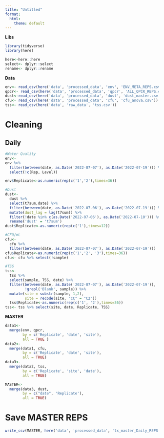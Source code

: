 ```yaml
---
title: "Untitled"
format:
  html:
    theme: default
---
```


**Libs**

```r
library(tidyverse)
library(here)
```

```r
here<-here::here
select<- dplyr::select
rename<- dplyr::rename
```

**Data**

```r
env<- read_csv(here('data', 'processed_data', 'env', 'ENV_META_REPS.csv'))
qpcr<- read_csv(here('data', 'processed_data', 'qpcr', 'ALL_QPCR_REPS.csv'))
dust<-read_csv(here('data', 'processed_data', 'dust', 'dust_master.csv'))
cfu<- read_csv(here('data', 'processed_data', 'cfu', 'cfu_anova.csv'))
tss<- read_csv(here('data', 'raw_data', 'tss.csv'))
```

# Cleaning

## Daily

```r
#Water Quality
env<-
env %>%
  filter(between(date, as.Date('2022-07-07'), as.Date('2022-07-19'))) %>%
  select(!c(Rep, Level))

env$Replicate<-as.numeric(rep(c('1','2'),times=36))

#Dust
dust<-
  dust %>%
  select(t7sum,date) %>%
  filter(between(date, as.Date('2022-07-06'), as.Date('2022-07-19'))) %>%
  mutate(dust_lag = lag(t7sum)) %>%
  filter(!date %in% c(as.Date('2022-07-06'), as.Date('2022-07-10'))) %>%
  rename('dust' = 't7sum')
dust$Replicate<-as.numeric(rep(c('1'),times=12))

#CFU/mL
cfu<-
  cfu %>%
  filter(between(date, as.Date('2022-07-07'), as.Date('2022-07-19')))
cfu$Replicate<-as.numeric(rep(c('1','2', '3'),times=36)) 
cfu<- cfu %>% select(!sample)

#TSS
tss<-
  tss %>%
  select(sample, TSS, date) %>%
  filter(between(date, as.Date('2022-07-07'), as.Date('2022-07-19')),
         !grepl('Blank', sample)) %>%
  mutate(site = substr(sample, 1,2),
         site = recode(site, "CC" = "C2")) 
  tss$Replicate<-as.numeric(rep(c('1', '2'),times=36))
tss<- tss %>% select(site, date, Replicate, TSS)

```

**MASTER**

```r
data1<-
  merge(env, qpcr, 
        by = c('Replicate', 'date', 'site'),
        all = TRUE )
data2<-
  merge(data1, cfu,
        by = c('Replicate', 'date', 'site'),
        all = TRUE)
data3<-
  merge(data2, tss,
        by = c('Replicate', 'site', 'date'),
        all = TRUE)

MASTER<-
  merge(data3, dust,
        by = c("date", 'Replicate'),
        all = TRUE)
```

# Save MASTER REPS

```r
write_csv(MASTER, here('data', 'processed_data', 'tx_master_Daily_REPS.csv'))
```
